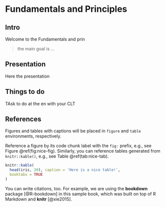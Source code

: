 # Fundamentals and Principles {#intro}

## Intro

Welcome to the Fundamentals and prin

>the main goal is ...


## Presentation

Here the presentation

## Things to do

TAsk to do at the en with your CLT

## References

Figures and tables with captions will be placed in `figure` and `table` environments, respectively.

Reference a figure by its code chunk label with the `fig:` prefix, e.g., see Figure \@ref(fig:nice-fig). Similarly, you can reference tables generated from `knitr::kable()`, e.g., see Table \@ref(tab:nice-tab).

```r
knitr::kable(
  head(iris, 20), caption = 'Here is a nice table!',
  booktabs = TRUE
)
```

You can write citations, too. For example, we are using the **bookdown** package [@R-bookdown] in this sample book, which was built on top of R Markdown and **knitr** [@xie2015].
